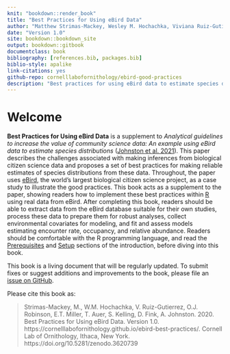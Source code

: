 ```yaml
--- 
knit: "bookdown::render_book"
title: "Best Practices for Using eBird Data"
author: "Matthew Strimas-Mackey, Wesley M. Hochachka, Viviana Ruiz-Gutierrez, Orin J. Robinson, Eliot T. Miller, Tom Auer, Steve Kelling, Daniel Fink, Alison Johnston"
date: "Version 1.0"
site: bookdown::bookdown_site
output: bookdown::gitbook
documentclass: book
bibliography: [references.bib, packages.bib]
biblio-style: apalike
link-citations: yes
github-repo: cornelllabofornithology/ebird-good-practices
description: "Best practices for using eBird data to estimate species distributions"
---
```


# Welcome {-}


**Best Practices for Using eBird Data** is a supplement to *Analytical guidelines to increase the value of community science data: An example using eBird data to estimate species distributions* ([Johnston et al. 2021](https://onlinelibrary.wiley.com/doi/10.1111/ddi.13271)). This paper describes the challenges associated with making inferences from biological citizen science data and proposes a set of best practices for making reliable estimates of species distributions from these data. Throughout, the paper uses [eBird](https://ebird.org/), the world's largest biological citizen science project, as a case study to illustrate the good practices. This book acts as a supplement to the paper, showing readers how to implement these best practices within [R](https://www.r-project.org/) using real data from eBird. After completing this book, readers should be able to extract data from the eBird database suitable for their own studies, process these data to prepare them for robust analyses, collect environmental covariates for modeling, and fit and assess models estimating encounter rate, occupancy, and relative abundance. Readers should be comfortable with the R programming language, and read the [Prerequisites](#intro-pre) and [Setup](#intro-setup) sections of the introduction, before diving into this book.

This book is a living document that will be regularly updated. To submit fixes or suggest additions and improvements to the book, please file an [issue on GitHub](https://github.com/cornelllabofornithology/ebird-best-practices/issues).

Please cite this book as:

> Strimas-Mackey, M., W.M. Hochachka, V. Ruiz-Gutierrez, O.J. Robinson, E.T. Miller, T. Auer, S. Kelling, D. Fink, A. Johnston. 2020. Best Practices for Using eBird Data. Version 1.0. https://cornelllabofornithology.github.io/ebird-best-practices/. Cornell Lab of Ornithology, Ithaca, New York. https://doi.org/10.5281/zenodo.3620739